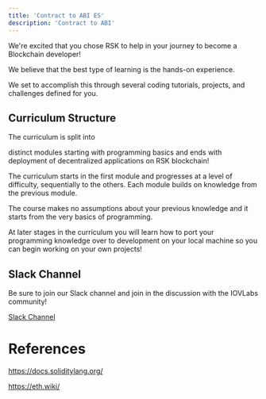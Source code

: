 ---
title: 'Contract to ABI ES'
description: 'Contract to ABI'
---

We're excited that you chose RSK to help in your journey to become a Blockchain developer!

We believe that the best type of learning is the hands-on experience.

We set to accomplish this through several coding tutorials, projects, and challenges defined for you.

## Curriculum Structure

The curriculum is split into

distinct modules starting with programming basics and ends with deployment of decentralized applications on RSK blockchain!

The curriculum starts in the first module and progresses at a level of difficulty, sequentially to the others. Each module builds on knowledge from the previous module.

The course makes no assumptions about your previous knowledge and it starts from the very basics of programming.

At later stages in the curriculum you will learn how to port your programming knowledge over to development on your local machine so you can begin working on your own projects!

## Slack Channel

Be sure to join our Slack channel and join in the discussion with the IOVLabs community!

[Slack Channel](https://join.slack.com/t/open-rsk-dev/shared_invite/zt-kk3yfuc6-qn~DrpMLvADkAUu1pbAcZA)

# References

https://docs.soliditylang.org/

https://eth.wiki/
